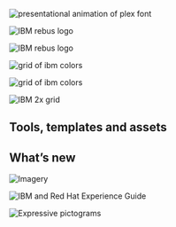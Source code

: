 

<Helmet />

<Row className="image-card-group">
  <Column colLg={4} colMd={4} noGutterSm>
    <ImageCard
      title="Typeface"
      href="/typography/typeface"
      actionIcon="arrowRight"
      titleColor="light"
      iconColor="light"
      className="card-background"
      >

![presentational animation of plex font](../images/homepage/landing-plex-animation.gif)

  </ImageCard>
  </Column>
  <Column colLg={4} colMd={4} noGutterSm>
    <ImageCard
        title="Philosophy"
        aspectRatio="1:1"
        href="/philosophy/pov"
        actionIcon="arrowRight"
        iconColor="dark"
        titleColor="dark"
        className="card-background"
        >

![IBM rebus logo](../images/homepage/philosophy-rebus.png)

  </ImageCard>
  </Column>
  <Column colLg={4} colMd={4} noGutterSm>
    <ImageCard
        title="Color"
        aspectRatio="1:1"
        href="/color"
        actionIcon="arrowRight"
        iconColor="light"
        titleColor="light"
        className="card-background"
        >

![IBM rebus logo](../images/homepage/landing-color-grid.svg)

  </ImageCard>
  </Column>
  <Column colLg={8} noGutterSm>
    <ImageCard
        title="Photography"
        aspectRatio="1:1"
        href="/photography/overview"
        actionIcon="arrowRight"
        iconColor="light"
        titleColor="dark"
        className="card-background"
        >

![grid of ibm colors](../images/homepage/photography_divers.jpg)

  </ImageCard>
  </Column>
  <Column colLg={4} colMd={4} noGutterSm>
    <ImageCard
        title="Illustration"
        aspectRatio="1:1"
        href="/illustration/overview"
        actionIcon="arrowRight"
        iconColor="light"
        titleColor="light"
        className="card-background"
        >

![grid of ibm colors](../images/homepage/illustration_isometric.png)

  </ImageCard>
  <ImageCard
    title="2x Grid"
    href="/2x-grid"
    actionIcon="arrowRight"
    titleColor="light"
    iconColor="light"
    className="card-background"
    >

![IBM 2x grid](../images/homepage/grid-temp.png)

</ImageCard>
</Column>
</Row>

<h2 classname={h3}>Tools, templates and assets</h2>

<Row className="homepage-cards resource-card-group">
  <Column colMd={4} colLg={4} noGutterSm>
    <ResourceCard
      href="/typography/typeface#resources"
      title="IBM Plex® typeface latest release"
      actionIcon="arrowRight"
      aspectRatio="2:1"
      color="dark"
    />
  </Column>
  <Column colMd={4} colLg={4} noGutterSm>
    <ResourceCard
      href="/color#specifications"
      title="IBM color specifications"
      actionIcon="arrowRight"
      aspectRatio="2:1"
      color="dark"
    />
  </Column>
  <Column colMd={4} colLg={4} noGutterSm>
    <ResourceCard
      href="/2x-grid#2x-grid-for-video"
      title="2x Grid for video"
      actionIcon="arrowRight"
      aspectRatio="2:1"
      color="dark"
    />
  </Column>
  <Column colMd={4} colLg={4} noGutterSm>
    <ResourceCard
      href="/iconography/ui-icons/design#resources"
      title="UI icon resources"
      actionIcon="arrowRight"
      aspectRatio="2:1"
      color="dark"
    />
  </Column>
  <Column colMd={4} colLg={4} noGutterSm>
    <ResourceCard
      href="/iconography/pictograms/design#resources"
      title="Pictogram resources"
      actionIcon="arrowRight"
      aspectRatio="2:1"
      color="dark"
    />
  </Column>
  <Column colMd={4} colLg={4} noGutterSm>
    <ResourceCard
      href="/resources#illustration"
      title="Illustration starter kits"
      actionIcon="arrowRight"
      aspectRatio="2:1"
      color="dark"
    />
  </Column>
  <Column colMd={4} colLg={4} noGutterSm>
    <ResourceCard
      href="https://www.sketch.com/s/4f1cbe6c-6626-405e-8c46-a9ae41a30cba"
      title="IDL Sketch design kit"
      actionIcon="launch"
      aspectRatio="2:1"
      color="dark"
    />
  </Column>
  <Column colMd={4} colLg={4} noGutterSm>
    <ResourceCard
      href="https://www.carbondesignsystem.com/designing/kits/sketch"
      title="Carbon design kits"
      actionIcon="launch"
      aspectRatio="2:1"
      color="dark"
    />
  </Column>
  <Column colMd={4} colLg={4} noGutterSm>
    <ResourceCard
      href="/help/support#questions"
      title="Questions?"
      actionIcon="arrowRight"
      aspectRatio="2:1"
      color="dark"
    />
  </Column>
</Row>

<h2 classname={h3}>What’s new</h2>

<Row>
  <Column colMd={4} colLg={4} noGutterMdLeft>
    <ArticleCard
      title="IBM Plex® Sans Japanese"
      date="July 2021"
      href="/whats-new#ibm-plex(r)-sans-japanese"
      actionIcon="arrowRight"
      color="dark"
    >

![Imagery](../images/homepage/whatsnew-plex-japanese.jpg)

  </ArticleCard>
  </Column>
  <Column colMd={4} colLg={4} noGutterMdLeft>
    <ArticleCard
      title="IBM and Red Hat Experience Guide"
      date="May 2021"
      href="/whats-new#ibm-and-red-hat-experience-guide"
      actionIcon="arrowRight"
      color="dark"
    >

![IBM and Red Hat Experience Guide](../images/homepage/whatsnew_ibm_redhat.jpg)

  </ArticleCard>
  </Column>
  <Column colMd={4} colLg={4} noGutterMdLeft>
    <ArticleCard
      title="Expressive pictograms"
      date="May 2021"
      href="/whats-new#expressive-pictograms"
      actionIcon="arrowRight"
      color="dark"
    >

![Expressive pictograms](../images/homepage/whatsnew_pictogram.png)

  </ArticleCard>
  </Column>
</Row>